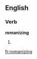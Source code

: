 
==English==

===Verb===
'''romanizing'''

# {{present participle of|[[romanize]]}}

[[fr:romanizing]]